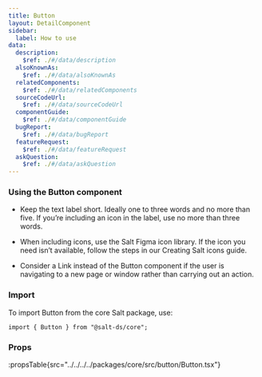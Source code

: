 ```yaml
---
title: Button
layout: DetailComponent
sidebar:
  label: How to use
data:
  description:
    $ref: ./#/data/description
  alsoKnownAs:
    $ref: ./#/data/alsoKnownAs
  relatedComponents:
    $ref: ./#/data/relatedComponents
  sourceCodeUrl:
    $ref: ./#/data/sourceCodeUrl
  componentGuide:
    $ref: ./#/data/componentGuide
  bugReport:
    $ref: ./#/data/bugReport
  featureRequest:
    $ref: ./#/data/featureRequest
  askQuestion:
    $ref: ./#/data/askQuestion
---
```


### Using the Button component

- Keep the text label short. Ideally one to three words and no more than five. If you’re including an icon in the label, use no more than three words.

- When including icons, use the Salt Figma icon library. If the icon you need isn’t available, follow the steps in our Creating Salt icons guide.

- Consider a Link instead of the Button component if the user is navigating to a new page or window rather than carrying out an action.

### Import

To import Button from the core Salt package, use:

```
import { Button } from "@salt-ds/core";
```

### Props

:propsTable{src="../../../../packages/core/src/button/Button.tsx"}
